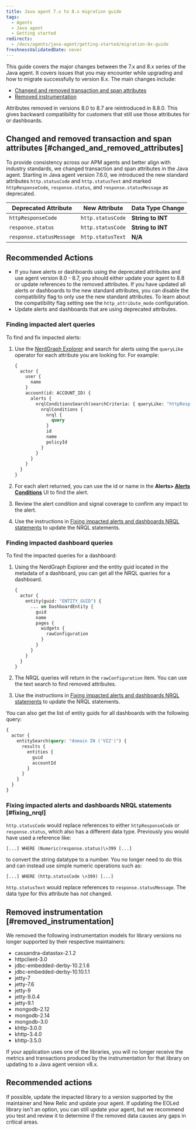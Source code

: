 ```yaml
---
title: Java agent 7.x to 8.x migration guide
tags:
  - Agents
  - Java agent
  - Getting started
redirects:
  - /docs/agents/java-agent/getting-started/migration-8x-guide
freshnessValidatedDate: never
---
```


This guide covers the major changes between the 7.x and 8.x series of the Java agent. It covers issues that you may encounter while upgrading and how to migrate successfully to version 8.x. The main changes include:

* [Changed and removed transaction and span attributes](#changed_and_removed_attributes)
* [Removed instrumentation](#removed_instrumentation)

<Callout variant="important">
  Attributes removed in versions 8.0 to 8.7 are reintroduced in 8.8.0. This gives backward compatibility for customers that still use those attributes for <InlinePopover type="alerts"/> or dashboards.
</Callout>

## Changed and removed transaction and span attributes [#changed_and_removed_attributes]

To provide consistency across our APM agents and better align with industry standards, we changed transaction and span attributes in the Java agent. Starting in Java agent version 7.6.0, we introduced the new standard attributes `http.statusCode` and `http.statusText` and marked `httpResponseCode`, `response.status`, and `response.statusMessage` as deprecated.

| Deprecated Attribute     | New Attribute     | Data Type Change             |
| ------------------------ | ----------------- | ---------------------------- |
| `httpResponseCode`       | `http.statusCode` | <DNT>**String to INT**</DNT> |
| `response.status`        | `http.statusCode` | <DNT>**String to INT**</DNT> |
| `response.statusMessage` | `http.statusText` | <DNT>**N/A**</DNT>           |

## Recommended Actions

* If you have alerts or dashboards using the deprecated attributes and use agent version 8.0 - 8.7, you should either update your agent to 8.8 or update references to the removed attributes. If you have updated all alerts or dashboards to the new standard attributes, you can disable the compatibility flag to only use the new standard attributes. To learn about the compatibility flag setting see the `http_attribute_mode` configuration.
* Update alerts and dashboards that are using deprecated attributes.

### Finding impacted alert queries

To find and fix impacted alerts:

1. Use the [NerdGraph Explorer](https://one.newrelic.com/nerdgraph-graphiql) and search for alerts using the `queryLike` operator for each attribute you are looking for. For example:

   ```graphql
   {
     actor {
       user {
         name
       }
       account(id: ACCOUNT_ID) {
         alerts {
           nrqlConditionsSearch(searchCriteria: { queryLike: "httpResponseCode" }) {
             nrqlConditions {
               nrql {
                 query
               }
               id
               name
               policyId
             }
           }
         }
       }
     }
   }  
   ```

2. For each alert returned, you can use the id or name in the <DNT>**Alerts> [Alerts Conditions](https://one.newrelic.com/alerts-ai/condition-builder/condition-list)**</DNT> UI to find the alert.

3. Review the alert condition and signal coverage to confirm any impact to the alert.

4. Use the instructions in [Fixing impacted alerts and dashboards NRQL statements](#fixing_nrql) to update the NRQL statements.

### Finding impacted dashboard queries

To find the impacted queries for a dashboard:

1. Using the NerdGraph Explorer and the entity guid located in the metadata of a dashboard, you can get all the NRQL queries for a dashboard.

   ```graphql
   {
     actor {
       entity(guid: "ENTITY_GUID") {
         ... on DashboardEntity {
           guid
           name
           pages {
             widgets {
               rawConfiguration
             }
           }
         }
       }
     }
   }
   ```

2. The NRQL queries will return in the `rawConfiguration` item. You can use the text search to find removed attributes.

3. Use the instructions in [Fixing impacted alerts and dashboards NRQL statements](#fixing_nrql) to update the NRQL statements.

You can also get the list of entity guids for all dashboards with the following query:

```graphql
{
  actor {
    entitySearch(query: "domain IN ('VIZ')") {
      results {
        entities {
          guid
          accountId
        }
      }
    }
  }
}
```

### Fixing impacted alerts and dashboards NRQL statements [#fixing_nrql]

`http.statusCode` would replace references to either `httpResponseCode` or `response.status`, which also has a different data type. Previously you would have used a reference like:

`[...] WHERE (Numeric(response.status)\>399 [...]`

to convert the string datatype to a number. You no longer need to do this and can instead use simple numeric operations such as:

`[...] WHERE (http.statusCode \>399) [...]`

`http.statusText` would replace references to `response.statusMessage`. The data type for this attribute has not changed.

## Removed instrumentation [#removed_instrumentation]

We removed the following instrumentation models for library versions no longer supported by their respective maintainers:

* cassandra-datastax-2.1.2
* httpclient-3.0
* jdbc-embedded-derby-10.2.1.6
* jdbc-embedded-derby-10.10.1.1
* jetty-7
* jetty-7.6
* jetty-9
* jetty-9.0.4
* jetty-9.1
* mongodb-2.12
* mongodb-2.14
* mongodb-3.0
* khttp-3.0.0
* khttp-3.4.0
* khttp-3.5.0

If your application uses one of the libraries, you will no longer receive the metrics and transactions produced by the instrumentation for that library on updating to a Java agent version v8.x.

## Recommended actions

If possible, update the impacted library to a version supported by the maintainer and New Relic and update your agent. If updating the EOLed library isn't an option, you can still update your agent, but we recommend you test and review it to determine if the removed data causes any gaps in critical areas.
